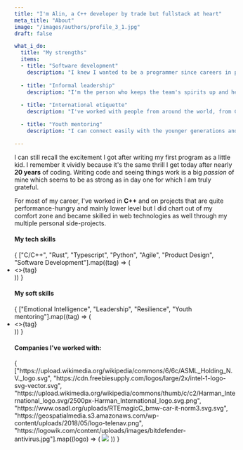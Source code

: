 ```yaml
---
title: "I'm Alin, a C++ developer by trade but fullstack at heart"
meta_title: "About"
image: "/images/authors/profile_3_1.jpg"
draft: false

what_i_do:
  title: "My strengths"
  items:
  - title: "Software development"
    description: "I knew I wanted to be a programmer since careers in programming didn't even exist. I am driven by the passion for this domain and I almost never saw work as work - I saw it as fun."
  
  - title: "Informal leadership"
    description: "I'm the person who keeps the team's spirits up and helps everyone work well together. I speak up when things aren't right."
  
  - title: "International etiquette"
    description: "I've worked with people from around the world, from China to the US. I feel comfortable in multicultural environments and know how to tackle their subtleties."

  - title: "Youth mentoring"
    description: "I can connect easily with the younger generations and help them navigate the software development landscape giving them insights into what a career in tech might be."

---
```


I can still recall the excitement I got after writing my first program as a little kid. I remember it vividly because it's the same thrill I get today after nearly **20 years** of coding. Writing code and seeing things work is a big _passion_ of mine which seems to be as strong as in day one for which I am truly grateful.

For most of my career, I've worked in **C++** and on projects that are quite performance-hungry and mainly lower level but I did chart out of my comfort zone and became skilled in web technologies as well through my multiple personal side-projects.

<h4 class="h4 page-heading">My tech skills</h4>
<ul class="space-x-2" style="padding: 0; margin: 0;">
  {
    ["C/C++", "Rust", "Typescript", "Python", "Agile", "Product Design", "Software Development"].map((tag) => (
      <li class="inline-block">
        <span
          class="rounded-lg bg-theme-light px-2 py-2 text-dark transition hover:bg-primary hover:text-white flex items-center group"
        >
          <FaHashtag className="mr-1 text-primary group-hover:text-white transition" />
          <>{tag}</>
        </span>
      </li>
    ))
  }
</ul>

<h4 class="h4 page-heading">My soft skills</h4>
<ul class="space-x-2" style="padding: 0; margin: 0;">
  {
    ["Emotional Intelligence", "Leadership", "Resilience", "Youth mentoring"].map((tag) => (
      <li class="inline-block">
        <span
          class="rounded-lg bg-theme-light px-2 py-2 text-dark transition hover:bg-primary hover:text-white flex items-center group"
        >
          <FaHashtag className="mr-1 text-primary group-hover:text-white transition" />
          <>{tag}</>
        </span>
      </li>
    ))
  }
</ul>

<h4 class="h4 page-heading">Companies I've worked with:</h4>
<div class="row justify-center text-center">
{
["https://upload.wikimedia.org/wikipedia/commons/6/6c/ASML_Holding_N.V._logo.svg",
"https://cdn.freebiesupply.com/logos/large/2x/intel-1-logo-svg-vector.svg",
"https://upload.wikimedia.org/wikipedia/commons/thumb/c/c2/Harman_International_logo.svg/2500px-Harman_International_logo.svg.png",
"https://www.osadl.org/uploads/RTEmagicC_bmw-car-it-norm3.svg.svg",
"https://geospatialmedia.s3.amazonaws.com/wp-content/uploads/2018/05/logo-telenav.png",
"https://logowik.com/content/uploads/images/bitdefender-antivirus.jpg"].map((logo) => (
  <img class="company_logo" src={logo}/>
))
}
 
</div>
